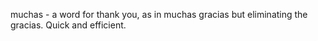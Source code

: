{{rfc}}
muchas - a word for thank you, as in muchas gracias but eliminating the gracias. Quick and efficient.